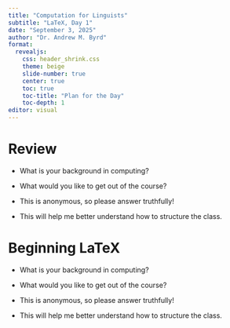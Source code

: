```yaml
---
title: "Computation for Linguists"
subtitle: "LaTeX, Day 1"
date: "September 3, 2025"
author: "Dr. Andrew M. Byrd"
format:
  revealjs:
    css: header_shrink.css
    theme: beige
    slide-number: true
    center: true
    toc: true
    toc-title: "Plan for the Day"
    toc-depth: 1
editor: visual
---
```


# Review

-   What is your background in computing?

-   What would you like to get out of the course?

-   This is anonymous, so please answer truthfully!

-   This will help me better understand how to structure the class.

# Beginning LaTeX

-   What is your background in computing?

-   What would you like to get out of the course?

-   This is anonymous, so please answer truthfully!

-   This will help me better understand how to structure the class.
